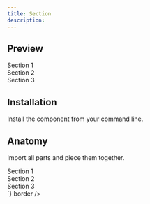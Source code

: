 ```yaml
---
title: Section
description: 
---
```

## Preview

<Preview>
  <Container
    css={{
      width:"100%",
      flexDirection: "column",
      alignItems: "center",
      gap: "$3",
    }}
  >
  <Section size="1" css={{ bc: '$slate3' }}>
    <Text as="p" size="4" css={{ ta: 'center' }}>Section 1</Text>
  </Section>
  <Section size="2" css={{ bc: '$slate3', my: '$1' }}>
    <Text as="p" size="4" css={{ ta: 'center' }}>Section 2</Text>
  </Section>
  <Section size="3" css={{ bc: '$slate3' }}>
    <Text as="p" size="4" css={{ ta: 'center' }}>Section 3</Text>
  </Section>
  </Container>
</Preview>

## Installation

Install the component from your command line.

<LiveProvider>
    <LiveEditor code={`npm install @odpf/apsara`} border/>
</LiveProvider>


## Anatomy
Import all parts and piece them together.

<LiveProvider>
    <LiveEditor code={`

<Section size="1" css={{ bc: '$slate3' }}>
  <Text as="p" size="4" css={{ ta: 'center' }}>Section 1</Text>
</Section>
<Section size="2" css={{ bc: '$slate3', my: '$1' }}>
  <Text as="p" size="4" css={{ ta: 'center' }}>Section 2</Text>
</Section>
<Section size="3" css={{ bc: '$slate3' }}>
  <Text as="p" size="4" css={{ ta: 'center' }}>Section 3</Text>
</Section>
`} border />
</LiveProvider>
